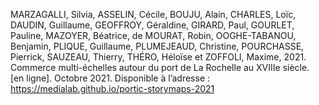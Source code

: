 
MARZAGALLI, Silvia, ASSELIN, Cécile, BOUJU, Alain, CHARLES, Loïc, DAUDIN, Guillaume, GEOFFROY, Géraldine, GIRARD, Paul, GOURLET, Pauline, MAZOYER, Béatrice, de MOURAT, Robin, OOGHE-TABANOU, Benjamin, PLIQUE, Guillaume, PLUMEJEAUD, Christine, POURCHASSE, Pierrick, SAUZEAU, Thierry, THÉRO, Héloïse et ZOFFOLI, Maxime, 2021. Commerce multi-échelles autour du port de La Rochelle au XVIIIe siècle. [en ligne]. Octobre 2021. Disponible à l’adresse : https://medialab.github.io/portic-storymaps-2021

